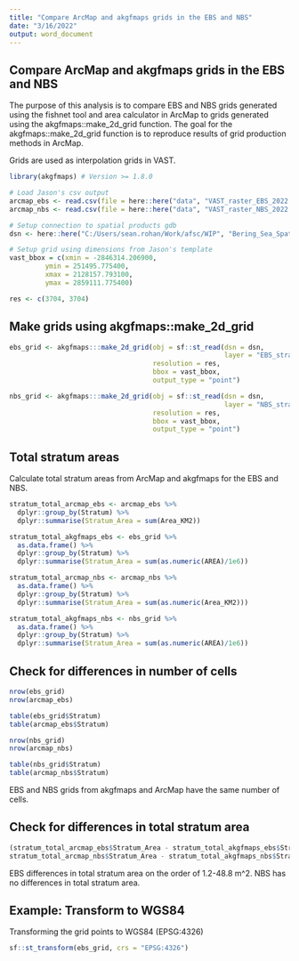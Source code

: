 ```yaml
---
title: "Compare ArcMap and akgfmaps grids in the EBS and NBS"
date: "3/16/2022"
output: word_document
---
```


## Compare ArcMap and akgfmaps grids in the EBS and NBS

The purpose of this analysis is to compare EBS and NBS grids generated using the fishnet tool and area calculator in ArcMap to grids generated using the akgfmaps::make_2d_grid function. The goal for the akgfmaps::make_2d_grid function is to reproduce results of grid production methods in ArcMap.

Grids are used as interpolation grids in VAST.

```r
library(akgfmaps) # Version >= 1.8.0
```

```r
# Load Jason's csv output
arcmap_ebs <- read.csv(file = here::here("data", "VAST_raster_EBS_2022.csv"), stringsAsFactors = FALSE)
arcmap_nbs <- read.csv(file = here::here("data", "VAST_raster_NBS_2022.csv"), stringsAsFactors = FALSE)

# Setup connection to spatial products gdb
dsn <- here::here("C:/Users/sean.rohan/Work/afsc/WIP", "Bering_Sea_Spatial_Products_2022.gdb")

# Setup grid using dimensions from Jason's template
vast_bbox = c(xmin = -2846314.206900,
         ymin = 251495.775400,
         xmax = 2128157.793100,
         ymax = 2859111.775400)

res <- c(3704, 3704)
```


## Make grids using akgfmaps::make_2d_grid

```r
ebs_grid <- akgfmaps:::make_2d_grid(obj = sf::st_read(dsn = dsn,
                                                      layer = "EBS_strata_Conner2022"),
                                    resolution = res,
                                    bbox = vast_bbox,
                                    output_type = "point")

nbs_grid <- akgfmaps:::make_2d_grid(obj = sf::st_read(dsn = dsn,
                                                      layer = "NBS_strata_Conner2022"),
                                    resolution = res,
                                    bbox = vast_bbox,
                                    output_type = "point")
```


## Total stratum areas

Calculate total stratum areas from ArcMap and akgfmaps for the EBS and NBS.

```r
stratum_total_arcmap_ebs <- arcmap_ebs %>%
  dplyr::group_by(Stratum) %>%
  dplyr::summarise(Stratum_Area = sum(Area_KM2))

stratum_total_akgfmaps_ebs <- ebs_grid %>%
  as.data.frame() %>%
  dplyr::group_by(Stratum) %>%
  dplyr::summarise(Stratum_Area = sum(as.numeric(AREA)/1e6))

stratum_total_arcmap_nbs <- arcmap_nbs %>%
  as.data.frame() %>%
  dplyr::group_by(Stratum) %>%
  dplyr::summarise(Stratum_Area = sum(as.numeric(Area_KM2)))

stratum_total_akgfmaps_nbs <- nbs_grid %>%
  as.data.frame() %>%
  dplyr::group_by(Stratum) %>%
  dplyr::summarise(Stratum_Area = sum(as.numeric(AREA)/1e6))
```


## Check for differences in number of cells


```r
nrow(ebs_grid)
nrow(arcmap_ebs)

table(ebs_grid$Stratum)
table(arcmap_ebs$Stratum)
```

```r
nrow(nbs_grid)
nrow(arcmap_nbs)

table(nbs_grid$Stratum)
table(arcmap_nbs$Stratum)
```

EBS and NBS grids from akgfmaps and ArcMap have the same number of cells.


## Check for differences in total stratum area

```r
(stratum_total_arcmap_ebs$Stratum_Area - stratum_total_akgfmaps_ebs$Stratum_Area)
stratum_total_arcmap_nbs$Stratum_Area - stratum_total_akgfmaps_nbs$Stratum_Area
```

EBS differences in total stratum area on the order of 1.2-48.8 m^2. NBS has no differences in total stratum area.


## Example: Transform to WGS84

Transforming the grid points to WGS84 (EPSG:4326)

```r
sf::st_transform(ebs_grid, crs = "EPSG:4326")
```
